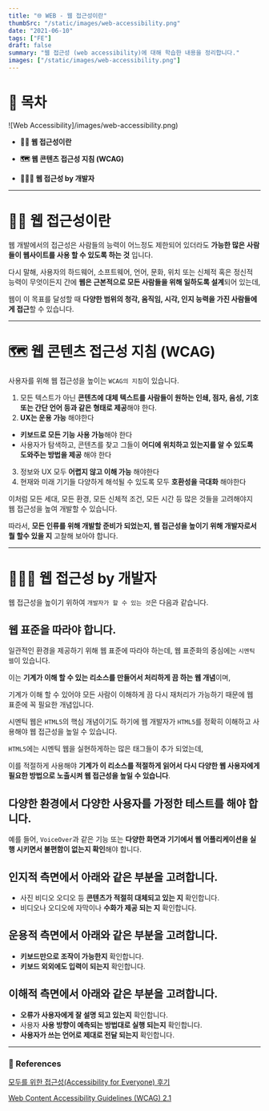 ```yaml
---
title: "🌐 WEB - 웹 접근성이란"
thumbSrc: "/static/images/web-accessibility.png"
date: "2021-06-10"
tags: ["FE"]
draft: false
summary: "웹 접근성 (web accessibility)에 대해 학습한 내용을 정리합니다."
images: ["/static/images/web-accessibility.png"]
---
```


# 📌 목차

![Web Accessibility]/images/web-accessibility.png)

- **💁🏻 웹 접근성이란**

- **🗺️ 웹 콘텐츠 접근성 지침 (WCAG)**

- **🧑🏻‍💻 웹 접근성 by 개발자**

---

# 💁🏻 웹 접근성이란

웹 개발에서의 접근성은 사람들의 능력이 어느정도 제한되어 있더라도 **가능한 많은 사람들이 웹사이트를 사용 할 수 있도록 하는 것** 입니다.

다시 말해, 사용자의 하드웨어, 소프트웨어, 언어, 문화, 위치 또는 신체적 혹은 정신적 능력이 무엇이든지 간에 **웹은 근본적으로 모든 사람들을 위해 일하도록 설계**되어 있는데,

웹이 이 목표를 달성할 때 **다양한 범위의 청각, 움직임, 시각, 인지 능력을 가진 사람들에게 접근**할 수 있습니다.

---

# 🗺️ 웹 콘텐츠 접근성 지침 (WCAG)

사용자를 위해 웹 접근성을 높이는 `WCAG의 지침`이 있습니다.

1. 모든 텍스트가 아닌 **콘텐츠에 대체 텍스트를 사람들이 원하는 인쇄, 점자, 음성, 기호 또는 간단 언어 등과 같은 형태로 제공**해야 한다.
2. **UX는 운용 가능** 해야한다

- **키보드로 모든 기능 사용 가능**해야 한다
- 사용자가 탐색하고, 콘텐츠를 찾고 그들이 **어디에 위치하고 있는지를 알 수 있도록 도와주는 방법을 제공** 해야 한다

3. 정보와 UX 모두 **어렵지 않고 이해 가능** 해야한다
4. 현재와 미래 기기들 다양하게 해석될 수 있도록 모두 **호환성을 극대화** 해야한다

이처럼 모든 세대, 모든 환경, 모든 신체적 조건, 모든 시간 등 많은 것들을 고려해야지 웹 접근성을 높여 개발할 수 있습니다.

따라서, **모든 인류를 위해 개발할 준비가 되었는지, 웹 접근성을 높이기 위해 개발자로서 뭘 할수 있을 지** 고찰해 보아야 합니다.

---

# 🧑🏻‍💻 웹 접근성 by 개발자

웹 접근성을 높이기 위하여 `개발자가 할 수 있는 것`은 다음과 같습니다.

## 웹 표준을 따라야 합니다.

일관적인 환경을 제공하기 위해 웹 표준에 따라야 하는데, 웹 표준화의 중심에는 `시멘틱 웹`이 있습니다.

이는 **기계가 이해 할 수 있는 리소스를 만들어서 처리하게 끔 하는 웹 개념**이며,

기계가 이해 할 수 있어야 모든 사람이 이해하게 끔 다시 재처리가 가능하기 때문에 웹 표준에 꼭 필요한 개념입니다.

시멘틱 웹은 `HTML5`의 핵심 개념이기도 하기에 웹 개발자가 `HTML5`를 정확히 이해하고 사용해야 웹 접근성을 높일 수 있습니다.

`HTML5`에는 시멘틱 웹을 실현하게하는 많은 태그들이 추가 되었는데,

이를 적절하게 사용해야 **기계가 이 리소스를 적절하게 읽어서 다시 다양한 웹 사용자에게 필요한 방법으로 노출시켜 웹 접근성을 높일 수 있습니다**.

## 다양한 환경에서 다양한 사용자를 가정한 테스트를 해야 합니다.

예를 들어, `VoiceOver`과 같은 기능 또는 **다양한 화면과 기기에서 웹 어플리케이션을 실행 시키면서 불편함이 없는지 확인**해야 합니다.

## 인지적 측면에서 아래와 같은 부분을 고려합니다.

- 사진 비디오 오디오 등 **콘텐츠가 적절히 대체되고 있는 지** 확인합니다.
- 비디오나 오디오에 자막이나 **수화가 제공 되는 지** 확인합니다.

## 운용적 측면에서 아래와 같은 부분을 고려합니다.

- **키보드만으로 조작이 가능한지** 확인합니다.
- **키보드 외외에도 입력이 되는지** 확인합니다.

## 이해적 측면에서 아래와 같은 부분을 고려합니다.

- **오류가 사용자에게 잘 설명 되고 있는지** 확인합니다.
- 사용자 **사용 방향이 예측되는 방법대로 실행 되는지** 확인합니다.
- **사용자가 쓰는 언어로 제대로 전달 되는지** 확인합니다.

---

### 🔗 References

[모두를 위한 접근성(Accessibility for Everyone) 후기](https://medium.com/@uxphilosophy_/%EB%AA%A8%EB%91%90%EB%A5%BC-%EC%9C%84%ED%95%9C-%EC%A0%91%EA%B7%BC%EC%84%B1-accessibility-for-everyone-%ED%9B%84%EA%B8%B0-e8d865a5dd9b)

[Web Content Accessibility Guidelines (WCAG) 2.1](https://www.w3.org/TR/WCAG21/#abstract)
